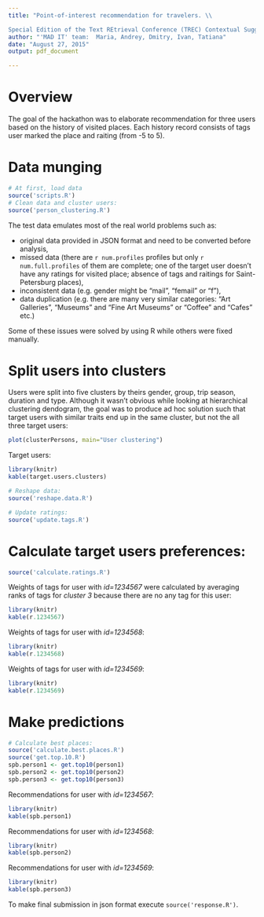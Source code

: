 ```yaml
---
title: "Point-of-interest recommendation for travelers. \\

Special Edition of the Text REtrieval Conference (TREC) Contextual Suggestion Track at RuSSIR 2015."
author: "'MAD IT' team:  Maria, Andrey, Dmitry, Ivan, Tatiana"
date: "August 27, 2015"
output: pdf_document

---
```


# Overview

The goal of the hackathon was to elaborate recommendation for three users based on the history of visited places. Each history record consists of tags user marked the place and raiting (from -5 to 5).

# Data munging

```r
# At first, load data
source('scripts.R')
# Clean data and cluster users:
source('person_clustering.R')
```

The test data emulates most of the real world problems such as:

* original data provided in JSON format and need to be converted before analysis,
* missed data (there are `r num.profiles` profiles but only `r num.full.profiles` of them are complete; one of the target user doesn't have any ratings for visited place; absence of tags and raitings for Saint-Petersburg places),
* inconsistent data (e.g. gender might be "mail", "femail" or "f"),
* data duplication (e.g. there are many very similar categories: "Art Galleries", "Museums" and "Fine Art Museums" or "Coffee" and "Cafes" etc.)


Some of these issues were solved by using R while others were fixed manually.

# Split users into clusters

Users were split into five clusters by theirs gender, group, trip season, duration and type. Although it wasn't obvious while looking at hierarchical clustering dendogram, the goal was to produce ad hoc solution such that target users with similar traits end up in the same cluster, but not the all three target users:

```r
plot(clusterPersons, main="User clustering")
```

Target users:

```r
library(knitr)
kable(target.users.clusters)
```

```r
# Reshape data:
source('reshape.data.R')
```

```r
# Update ratings:
source('update.tags.R')
```

# Calculate target users preferences:

```r
source('calculate.ratings.R')
```

Weights of tags for user with *id=1234567* were calculated by averaging ranks of tags for *cluster 3* because there are no any tag for this user:

```r
library(knitr)
kable(r.1234567)
```

Weights of tags for user with *id=1234568*:

```r
library(knitr)
kable(r.1234568)
```

Weights of tags for user with *id=1234569*:

```r
library(knitr)
kable(r.1234569)
```

# Make predictions

```r
# Calculate best places:
source('calculate.best.places.R')
source('get.top.10.R')
spb.person1 <- get.top10(person1)
spb.person2 <- get.top10(person2)
spb.person3 <- get.top10(person3)
```

Recommendations for user with *id=1234567*:

```r
library(knitr)
kable(spb.person1)
```

Recommendations for user with *id=1234568*:

```r
library(knitr)
kable(spb.person2)
```

Recommendations for user with *id=1234569*:

```r
library(knitr)
kable(spb.person3)
```

To make final submission in json format execute `source('response.R')`.
